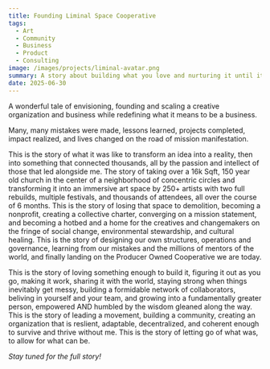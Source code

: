 ```yaml
---
title: Founding Liminal Space Cooperative
tags:
  - Art
  - Community
  - Business
  - Product
  - Consulting
image: /images/projects/liminal-avatar.png
summary: A story about building what you love and nurturing it until it can stand, walk and run without you.
date: 2025-06-30
---
```


A wonderful tale of envisioning, founding and scaling a creative organization and business while redefining what it means to be a business.

Many, many mistakes were made, lessons learned, projects completed, impact realized, and lives changed on the road of mission manifestation.

This is the story of what it was like to transform an idea into a reality, then into something that connected thousands, all by the passion and intellect of those that led alongside me. The story of taking over a 16k Sqft, 150 year old church in the center of a neighborhood of concentric circles and transforming it into an immersive art space by 250+ artists with two full rebuilds, multiple festivals, and thousands of attendees, all over the course of 6 months. This is the story of losing that space to demolition, becoming a nonprofit, creating a collective charter, converging on a mission statement, and becoming a hotbed and a home for the creatives and changemakers on the fringe of social change, environmental stewardship, and cultural healing. This is the story of designing our own structures, operations and governance, learning from our mistakes and the millions of mentors of the world, and finally landing on the Producer Owned Cooperative we are today.

This is the story of loving something enough to build it, figuring it out as you go, making it work, sharing it with the world, staying strong when things inevitably get messy, building a formidable network of collaborators, beliving in yourself and your team, and growing into a fundamentally greater person, empowered AND humbled by the wisdom gleaned along the way. This is the story of leading a movement, building a community, creating an organization that is reslient, adaptable, decentralized, and coherent enough to survive and thrive without me. This is the story of letting go of what was, to allow for what can be.

<em>Stay tuned for the full story!</em>
